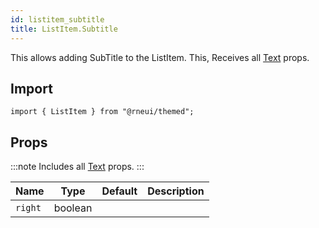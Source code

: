 ```yaml
---
id: listitem_subtitle
title: ListItem.Subtitle
---
```



This allows adding SubTitle to the ListItem.
This, Receives all [Text](text#props) props.

## Import

```tsx
import { ListItem } from "@rneui/themed";
```

## Props

:::note
Includes all [Text](https://reactnative.dev/docs/text#props) props.
:::

<div class='table-responsive'>

| Name    | Type    | Default | Description |
| ------- | ------- | ------- | ----------- |
| `right` | boolean |         |             |

</div>
